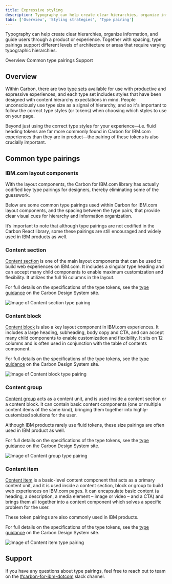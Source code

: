 ```yaml
---
title: Expressive styling
description: Typography can help create clear hierarchies, organize information, and guide users through a product or experience. Together with spacing, type pairings support different levels of architecture or areas that require varying typographic hierarchies.
tabs: ['Overview', 'Styling strategies', 'Type pairing']
---
```


<PageDescription>

Typography can help create clear hierarchies, organize information, and guide users through a product or experience. Together with spacing, type pairings support different levels of architecture or areas that require varying typographic hierarchies.

</PageDescription>

<AnchorLinks>

<AnchorLink>Overview</AnchorLink>
<AnchorLink>Common type pairings</AnchorLink>
<AnchorLink>Support</AnchorLink>

</AnchorLinks>

## Overview

Within Carbon, there are two [type sets](https://carbondesignsystem.com/guidelines/typography/type-sets) available for use with productive and expressive experiences, and each type set includes styles that have been designed with content hierarchy expectations in mind. People unconsciously use type size as a signal of hierarchy, and so it's important to follow the correct type styles (or tokens) when choosing which styles to use on your page.

Beyond just using the correct type styles for your experience—i.e. fluid heading tokens are far more commonly found in Carbon for IBM.com experiences than they are in product—the pairing of these tokens is also crucially important.

## Common type pairings

### IBM.com layout components

With the layout components, the Carbon for IBM.com library has actually codified key type pairings for designers, thereby eliminating some of the guesswork.

Below are some common type pairings used within Carbon for IBM.com layout components, and the spacing between the type pairs, that provide clear visual cues for hierarchy and information organization.

It’s important to note that although type pairings are not codified in the Carbon React library, some these pairings are still encouraged and widely used in IBM products as well.

### Content section

[Content section](../components/content-section) is one of the main layout components that can be used to build web experiences on IBM.com. It includes a singular type heading and can accept many child components to enable maximum customization and flexibility. It utilizes the full 16 columns in the layout.

For full details on the specifications of the type tokens, see the [type guidance](https://carbondesignsystem.com/guidelines/typography/type-sets) on the Carbon Design System site.

![Image of Content section type pairing](../../../images/guidelines/expressive-theme/type-pairing/content_section_ex.png)

### Content block

[Content block](../components/content-block) is also a key layout component in IBM.com experiences. It includes a large heading, subheading, body copy and CTA, and can accept many child components to enable customization and flexibility. It sits on 12 columns and is often used in conjunction with the table of contents component.

For full details on the specifications of the type tokens, see the [type guidance](https://carbondesignsystem.com/guidelines/typography/type-sets) on the Carbon Design System site.

![Image of Content block type pairing](../../../images/guidelines/expressive-theme/type-pairing/content_block_ex.png)

### Content group

[Content group](../components/content-group) acts as a content unit, and is used inside a content section or a content block. It can contain basic content components (one or multiple content items of the same kind), bringing them together into highly-customized solutions for the user.

Although IBM products rarely use fluid tokens, these size pairings are often used in IBM product as well.

For full details on the specifications of the type tokens, see the [type guidance](https://carbondesignsystem.com/guidelines/typography/type-sets) on the Carbon Design System site.

![Image of Content group type pairing](../../../images/guidelines/expressive-theme/type-pairing/content_group_ex.png)

### Content item

[Content item](../components/content-item) is a basic-level content component that acts as a primary content unit, and it is used inside a content section, block or group to build web experiences on IBM.com pages. It can encapsulate basic content (a heading, a description, a media element – image or video – and a CTA) and brings them all together into a content component which solves a specific problem for the user.

These token pairings are also commonly used in IBM products.

For full details on the specifications of the type tokens, see the [type guidance](https://carbondesignsystem.com/guidelines/typography/type-sets) on the Carbon Design System site.

![Image of Content item type pairing](../../../images/guidelines/expressive-theme/type-pairing/content_group_ex.png)

## Support

If you have any questions about type pairings, feel free to reach out to team on the [#carbon-for-ibm-dotcom](https://cognitive-app.slack.com/archives/C2PLX8GQ6) slack channel.
